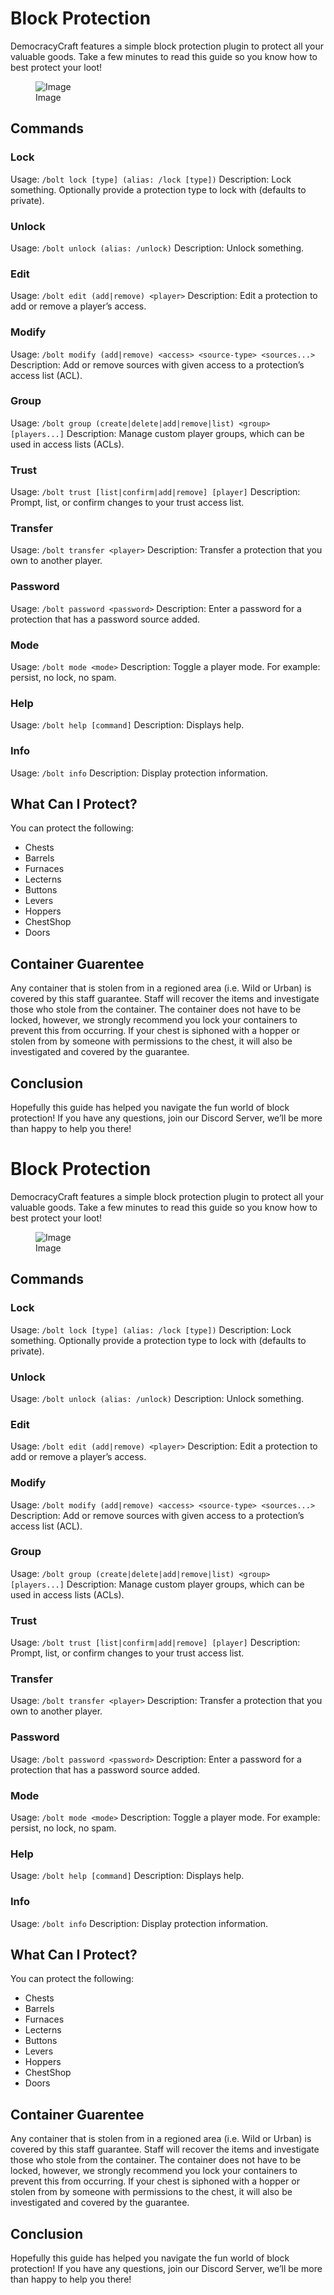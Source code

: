 <span id="block-protection"></span>
= Block Protection =

DemocracyCraft features a simple block protection plugin to protect all your valuable goods. Take a few minutes to read this guide so you know how to best protect your loot!

<div class="figure">

[[File:https://i.imgur.com/9nLNWUB.png|Image]]

</div>
<span id="commands"></span>
== Commands ==

<span id="lock"></span>
=== Lock ===

Usage: <code>/bolt lock [type] (alias: /lock [type])</code> Description: Lock something. Optionally provide a protection type to lock with (defaults to private).

<span id="unlock"></span>
=== Unlock ===

Usage: <code>/bolt unlock (alias: /unlock)</code> Description: Unlock something.

<span id="edit"></span>
=== Edit ===

Usage: <code>/bolt edit (add|remove) &lt;player&gt;</code> Description: Edit a protection to add or remove a player’s access.

<span id="modify"></span>
=== Modify ===

Usage: <code>/bolt modify (add|remove) &lt;access&gt; &lt;source-type&gt; &lt;sources...&gt;</code> Description: Add or remove sources with given access to a protection’s access list (ACL).

<span id="group"></span>
=== Group ===

Usage: <code>/bolt group (create|delete|add|remove|list) &lt;group&gt; [players...]</code> Description: Manage custom player groups, which can be used in access lists (ACLs).

<span id="trust"></span>
=== Trust ===

Usage: <code>/bolt trust [list|confirm|add|remove] [player]</code> Description: Prompt, list, or confirm changes to your trust access list.

<span id="transfer"></span>
=== Transfer ===

Usage: <code>/bolt transfer &lt;player&gt;</code> Description: Transfer a protection that you own to another player.

<span id="password"></span>
=== Password ===

Usage: <code>/bolt password &lt;password&gt;</code> Description: Enter a password for a protection that has a password source added.

<span id="mode"></span>
=== Mode ===

Usage: <code>/bolt mode &lt;mode&gt;</code> Description: Toggle a player mode. For example: persist, no lock, no spam.

{{Info||| Example <code>/bolt persist</code> - Toggles persistent mode which let you perform your last action (command) on all blocks you left click without needing to re-type the command. Run this command again to toggle this mode off. <code>/bolt nolock</code> - Toggles nolock mode which lets you place down all blocks without any of them locking by default. Run this command again to toggle this mode off. <code>/bolt nospam</code> - Toggles nospam mode which reduces messages that you see in game, such as when you interact with a protection it will no longer say who it is protected by in chat (including your own protections). Run this command again to toggle this mode off.}}

<span id="help"></span>
=== Help ===

Usage: <code>/bolt help [command]</code> Description: Displays help.

<span id="info"></span>
=== Info ===

Usage: <code>/bolt info</code> Description: Display protection information.

<span id="what-can-i-protect"></span>
== What Can I Protect? ==

You can protect the following:

* Chests
* Barrels
* Furnaces
* Lecterns
* Buttons
* Levers
* Hoppers
* ChestShop
* Doors

<span id="container-guarentee"></span>
== Container Guarentee ==

Any container that is stolen from in a regioned area (i.e. Wild or Urban) is covered by this staff guarantee. Staff will recover the items and investigate those who stole from the container. The container does not have to be locked, however, we strongly recommend you lock your containers to prevent this from occurring. If your chest is siphoned with a hopper or stolen from by someone with permissions to the chest, it will also be investigated and covered by the guarantee.

<span id="conclusion"></span>
== Conclusion ==

Hopefully this guide has helped you navigate the fun world of block protection! If you have any questions, join our Discord Server, we’ll be more than happy to help you there!

<span id="block-protection-1"></span>
= Block Protection =

DemocracyCraft features a simple block protection plugin to protect all your valuable goods. Take a few minutes to read this guide so you know how to best protect your loot!

<div class="figure">

[[File:https://i.imgur.com/9nLNWUB.png|Image]]

</div>
<span id="commands-1"></span>
== Commands ==

<span id="lock-1"></span>
=== Lock ===

Usage: <code>/bolt lock [type] (alias: /lock [type])</code> Description: Lock something. Optionally provide a protection type to lock with (defaults to private).

<span id="unlock-1"></span>
=== Unlock ===

Usage: <code>/bolt unlock (alias: /unlock)</code> Description: Unlock something.

<span id="edit-1"></span>
=== Edit ===

Usage: <code>/bolt edit (add|remove) &lt;player&gt;</code> Description: Edit a protection to add or remove a player’s access.

<span id="modify-1"></span>
=== Modify ===

Usage: <code>/bolt modify (add|remove) &lt;access&gt; &lt;source-type&gt; &lt;sources...&gt;</code> Description: Add or remove sources with given access to a protection’s access list (ACL).

<span id="group-1"></span>
=== Group ===

Usage: <code>/bolt group (create|delete|add|remove|list) &lt;group&gt; [players...]</code> Description: Manage custom player groups, which can be used in access lists (ACLs).

<span id="trust-1"></span>
=== Trust ===

Usage: <code>/bolt trust [list|confirm|add|remove] [player]</code> Description: Prompt, list, or confirm changes to your trust access list.

<span id="transfer-1"></span>
=== Transfer ===

Usage: <code>/bolt transfer &lt;player&gt;</code> Description: Transfer a protection that you own to another player.

<span id="password-1"></span>
=== Password ===

Usage: <code>/bolt password &lt;password&gt;</code> Description: Enter a password for a protection that has a password source added.

<span id="mode-1"></span>
=== Mode ===

Usage: <code>/bolt mode &lt;mode&gt;</code> Description: Toggle a player mode. For example: persist, no lock, no spam.

{{Info||| Example <code>/bolt persist</code> - Toggles persistent mode which let you perform your last action (command) on all blocks you left click without needing to re-type the command. Run this command again to toggle this mode off. <code>/bolt nolock</code> - Toggles nolock mode which lets you place down all blocks without any of them locking by default. Run this command again to toggle this mode off. <code>/bolt nospam</code> - Toggles nospam mode which reduces messages that you see in game, such as when you interact with a protection it will no longer say who it is protected by in chat (including your own protections). Run this command again to toggle this mode off.}}

<span id="help-1"></span>
=== Help ===

Usage: <code>/bolt help [command]</code> Description: Displays help.

<span id="info-1"></span>
=== Info ===

Usage: <code>/bolt info</code> Description: Display protection information.

<span id="what-can-i-protect-1"></span>
== What Can I Protect? ==

You can protect the following:

* Chests
* Barrels
* Furnaces
* Lecterns
* Buttons
* Levers
* Hoppers
* ChestShop
* Doors

<span id="container-guarentee-1"></span>
== Container Guarentee ==

Any container that is stolen from in a regioned area (i.e. Wild or Urban) is covered by this staff guarantee. Staff will recover the items and investigate those who stole from the container. The container does not have to be locked, however, we strongly recommend you lock your containers to prevent this from occurring. If your chest is siphoned with a hopper or stolen from by someone with permissions to the chest, it will also be investigated and covered by the guarantee.

<span id="conclusion-1"></span>
== Conclusion ==

Hopefully this guide has helped you navigate the fun world of block protection! If you have any questions, join our Discord Server, we’ll be more than happy to help you there!
